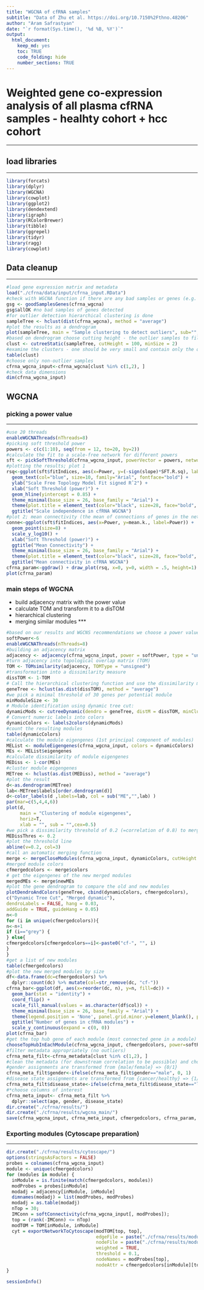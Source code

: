 ```yaml
---
title: "WGCNA of cfRNA samples"
subtitle: "Data of Zhu et al. https://doi.org/10.7150%2Fthno.48206"
author: "Aram Safrastyan"
date: "`r format(Sys.time(), '%d %B, %Y')`"
output:
  html_document: 
    keep_md: yes
    toc: TRUE
    code_folding: hide
    number_sections: TRUE
---
```


<style type="text/css">
.main-container {
  max-width: 1500px;
  margin-left: auto;
  margin-right: auto;
}
</style>

# Weighted gene co-expression analysis of all plasma cfRNA samples - healhty cohort + hcc cohort
***

## load libraries
***

```r
library(forcats)
library(dplyr)
library(WGCNA)
library(cowplot)
library(ggplot2)
library(dendextend)
library(igraph)
library(RColorBrewer)
library(tibble)
library(ggrepel)
library(tidyr)
library(ragg)
library(cowplot)
```

## Data cleanup 
***

```r
#load gene expression matrix and metadata
load("./cfrna/data/input/cfrna_input.RData")
#check with WGCNA function if there are any bad samples or genes (e.g. too many missing values)
gsg <- goodSamplesGenes(cfrna_wgcna)
gsg$allOK #no bad samples of genes detected
#for outlier detection hierarchical clustering is done
sampleTree <- hclust(dist(cfrna_wgcna), method = "average")
#plot the results as a dendrogram 
plot(sampleTree, main = "Sample clustering to detect outliers", sub="", xlab="", cex.lab = 1.5, cex.axis = 1.5, cex.main = 2)
#based on dendrogram choose cutting height - the outlier samples to filter out 
clust <- cutreeStatic(sampleTree, cutHeight = 100, minSize = 2)
#examine the clusters - one should be very small and contain only the outlier samples
table(clust)
#choose only non-outlier samples
cfrna_wgcna_input<-cfrna_wgcna[clust %in% c(1,2), ]
#check data dimensions 
dim(cfrna_wgcna_input)
```

## WGCNA 
### picking a power value
***

```r
#use 20 threads 
enableWGCNAThreads(nThreads=8) 
#picking soft threshold power
powers <- c(c(1:10), seq(from = 12, to=20, by=2))
#calculate the fit to a scale-free network for different powers 
sft <- pickSoftThreshold(cfrna_wgcna_input, powerVector = powers, networkType = "unsigned")
#plotting the results; plot 1
rsq<-ggplot(sft$fitIndices, aes(x=Power, y=(-sign(slope)*SFT.R.sq), label=Power)) + 
  geom_text(col="blue", size=10, family="Arial", fontface="bold") +
  ylab("Scale Free Topology Model Fit signed Rˆ2") +
  xlab("Soft Threshold (power)") + 
  geom_hline(yintercept = 0.85) + 
  theme_minimal(base_size = 26, base_family = "Arial") +
  theme(plot.title = element_text(color="black", size=28, face="bold", hjust = 0.5)) +
  ggtitle("Scale independence in cfRNA WGCNA")
#plot 2; mean connectivity (the mean of connections of genes in the network) generally should be about or below lower hundreds
conne<-ggplot(sft$fitIndices, aes(x=Power, y=mean.k., label=Power)) +
  geom_point(size=8) +
  scale_y_log10() + 
  xlab("Soft Threshold (power)") +
  ggtitle("Mean Connectivity") + 
  theme_minimal(base_size = 26, base_family = "Arial") +
  theme(plot.title = element_text(color="black", size=28, face="bold", hjust = 0.5)) +
  ggtitle("Mean connectivity in cfRNA WGCNA")
cfrna_param<-ggdraw() + draw_plot(rsq, x=0, y=0, width = .5, height=1) + draw_plot(conne, x=0.5, y=0, width = .5, height=1)
plot(cfrna_param)
```

### main steps of WGCNA
* build adjacency matrix with the power value 
* calculate TOM and transform it to a disTOM
* hierarchical clustering
* merging similar modules
***

```r
#based on our results and WGCNS recommendations we choose a power value of 6
softPower<-6
enableWGCNAThreads(nThreads=8)
#building an adjacency matrix
adjacency <- adjacency(cfrna_wgcna_input, power = softPower, type = "unsigned")
#turn adjacency into topological overlap matrix (TOM) 
TOM <- TOMsimilarity(adjacency, TOMType = "unsigned")
#transformation into a dissimilarity measure 
dissTOM <- 1-TOM
# Call the hierarchical clustering function and use the dissimilarity measure 
geneTree <- hclust(as.dist(dissTOM), method = "average")
#we pick a minimal threshold of 30 genes per potential module 
minModuleSize <- 30
# Module identification using dynamic tree cut:
dynamicMods <- cutreeDynamic(dendro = geneTree, distM = dissTOM, minClusterSize = minModuleSize, deepSplit=2)
# Convert numeric labels into colors
dynamicColors <- labels2colors(dynamicMods)
#count the resulting modules
table(dynamicColors)
#calculate the module eigengenes (1st principal component of modules)
MEList <- moduleEigengenes(cfrna_wgcna_input, colors = dynamicColors)
MEs <- MEList$eigengenes
#calculate dissimilarity of module eigengenes
MEDiss <- 1-cor(MEs)
#cluster module eigengenes
METree <- hclust(as.dist(MEDiss), method = "average")
#plot the result
d<-as.dendrogram(METree)
lab<-METree$labels[order.dendrogram(d)]
d<-color_labels(d ,labels=lab, col = sub("ME","",lab) )
par(mar=c(5,4,4,6)) 
plot(d, 
     main = "Clustering of module eigengenes", 
     horiz=T, 
     xlab = "", sub = "",cex=0.5)
#we pick a dissimilarity threshold of 0.2 (=correlation of 0.8) to merge very similar modules
MEDissThres <- 0.2
#plot the threshold line 
abline(v=0.2, col=3)
#call an automatic merging function
merge <- mergeCloseModules(cfrna_wgcna_input, dynamicColors, cutHeight = MEDissThres)
#merged module colors
cfmergedcolors <- merge$colors
# get the eigengenes of the new merged modules
mergedMEs <- merge$newMEs
#plot the gene dendrogram to compare the old and new modules
plotDendroAndColors(geneTree, cbind(dynamicColors, cfmergedcolors),
c("Dynamic Tree Cut", "Merged dynamic"),
dendroLabels = FALSE, hang = 0.03,
addGuide = TRUE, guideHang = 0.05)
n<-0
for (i in unique(cfmergedcolors)){
n<-n+1
if (i=="grey") {
} else{
cfmergedcolors[cfmergedcolors==i]<-paste0("cf-", "", i)
} 
}
#get a list of new modules 
table(cfmergedcolors)
#plot the new merged modules by size
df<-data.frame(dc=cfmergedcolors) %>% 
  dplyr::count(dc) %>% mutate(col=str_remove(dc, "cf-"))
cfrna_bar<-ggplot(df, aes(x=reorder(dc, n), y=n, fill=dc)) +
  geom_bar(stat = "identity") +
  coord_flip() +
  scale_fill_manual(values = as.character(df$col)) +
  theme_minimal(base_size = 26, base_family = "Arial") +
  theme(legend.position = 'None', panel.grid.minor.y=element_blank(), panel.grid.major.y=element_blank(), axis.title=element_blank(), plot.title = element_text(color="black", size=28, face="bold", hjust = 0.5)) +
  ggtitle("Number of genes in cfRNA modules") +
  scale_y_continuous(expand = c(0, 0))
plot(cfrna_bar)
#get the top hub gene of each module (most connected gene in a module)
chooseTopHubInEachModule(cfrna_wgcna_input, cfmergedcolors, power=softPower, type="unsigned")
#filter metadata appropriately (no outliers)
cfrna_meta_filt<-cfrna_metadata[clust %in% c(1,2), ]
#clean the metadata (for downstream correlation to be possible) and choose the columns of interest to correlate with modules 
#gender assignments are transformed from {male/female} => {0/1}
cfrna_meta_filt$gender<-ifelse(cfrna_meta_filt$gender=="male", 0, 1)
#disease state assignments are transformed from {cancer/healthy} => {1/0}
cfrna_meta_filt$disease_state<-ifelse(cfrna_meta_filt$disease_state=="liver cancer patient", 1, 0)
#*choose columns of interest
cfrna_meta_input<- cfrna_meta_filt %>% 
  dplyr::select(age, gender, disease_state)
dir.create("./cfrna/results/")
dir.create("./cfrna/results/wgcna_main/")
save(cfrna_wgcna_input, cfrna_meta_input, cfmergedcolors, cfrna_param, cfrna_bar, file="./cfrna/results/wgcna_main/cfwgcna.RData")
```

### Exporting modules (Cytoscape preparation)
***

```r
dir.create("./cfrna/results/cytoscape/")
options(stringsAsFactors = FALSE)
probes = colnames(cfrna_wgcna_input)
module <- unique(cfmergedcolors)
for (modules in module) {
  inModule = is.finite(match(cfmergedcolors, modules))
  modProbes = probes[inModule]
  modadj = adjacency[inModule, inModule]
  dimnames(modadj) = list(modProbes, modProbes)
  modadj = as.table(modadj)
  nTop = 30; 
  IMConn = softConnectivity(cfrna_wgcna_input[, modProbes]);
  top = (rank(-IMConn) <= nTop)
  modTOM = TOM[inModule, inModule]
  cyt = exportNetworkToCytoscape(modTOM[top, top],
                                 edgeFile = paste("./cfrna/results/modules/edges_", modules, ".txt", sep=""),
                                 nodeFile = paste("./cfrna/results/modules/nodes_", modules, ".txt", sep=""),
                                 weighted = TRUE,
                                 threshold = 0.1,
                                 nodeNames = modProbes[top],
                                 nodeAttr = cfmergedcolors[inModule][top])
}
```

```r
sessionInfo()
```
